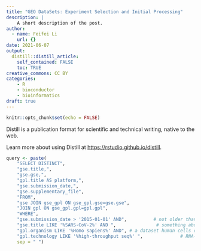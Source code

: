 ```yaml
---
title: "GEO DataSets: Experiment Selection and Initial Processing"
description: |
    A short description of the post.
author:
  - name: Feifei Li
    url: {}
date: 2021-06-07
output:
  distill::distill_article:
    self_contained: FALSE
    toc: TRUE
creative_commons: CC BY
categories:
    - R
    - bioconductor
    - bioinformatics
draft: true
---
```



```r
knitr::opts_chunk$set(echo = FALSE)
```

Distill is a publication format for scientific and technical writing, native to the web.

Learn more about using Distill at <https://rstudio.github.io/distill>.


```r
query <- paste(
    "SELECT DISTINCT",
    "gse.title,",
    "gse.gse,",
    "gpl.title AS platform,",
    "gse.submission_date,",
    "gse.supplementary_file",
    "FROM",
    "gse JOIN gse_gpl ON gse_gpl.gse=gse.gse",
    "JOIN gpl ON gse_gpl.gpl=gpl.gpl",
    "WHERE",
    "gse.submission_date > '2015-01-01' AND",          # not older than 6 years
    "gse.title LIKE '%SARS-CoV-2%' AND ",               # something about covid
    "gpl.organism LIKE '%Homo sapiens%' AND", # a dataset human cells or tissue
    "gpl.technology LIKE '%high-throughput seq%' ",              # RNA-seq data
    sep = " ")
```